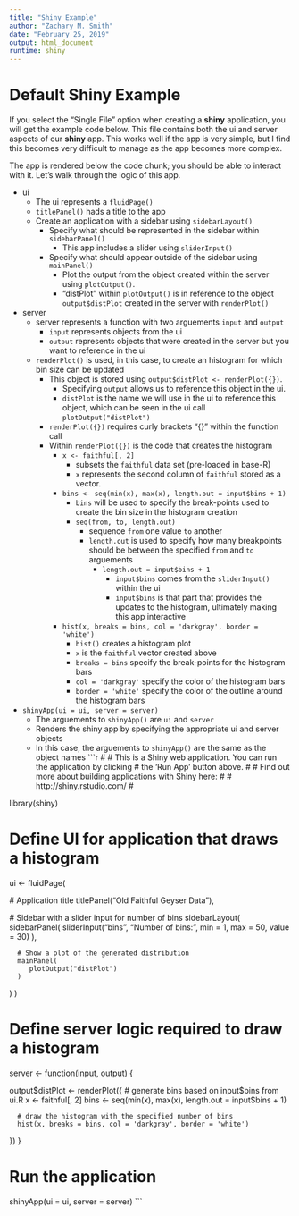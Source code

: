 ```yaml
---
title: "Shiny Example"
author: "Zachary M. Smith"
date: "February 25, 2019"
output: html_document
runtime: shiny
---
```


# Default Shiny Example

If you select the "Single File" option when creating a __shiny__ application, you will get the example code below. This file contains both the ui and server aspects of our __shiny__ app. This works well if the app is very simple, but I find this becomes very difficult to manage as the app becomes more complex.

The app is rendered below the code chunk; you should be able to interact with it. Let's walk through the logic of this app.

* ui
    + The ui represents a `fluidPage()`
    + `titlePanel()` hads a title to the app
    + Create an application with a sidebar using `sidebarLayout()`
        + Specify what should be represented in the sidebar within `sidebarPanel()`
            + This app includes a slider using `sliderInput()`
        + Specify what should appear outside of the sidebar using `mainPanel()`
            + Plot the output from the object created within the server using `plotOutput()`.
            + "distPlot" within `plotOutput()` is in reference to the object `output$distPlot` created in the server with `renderPlot()`
* server
    + server represents a function with two arguements `input` and `output`
        + `input` represents objects from the ui
        + `output` represents objects that were created in the server but you want to reference in the ui
    + `renderPlot()` is used, in this case, to create an histogram for which bin size can be updated
        + This object is stored using `output$distPlot <- renderPlot({})`. 
            + Specifying `output` allows us to reference this object in the ui. 
            + `distPlot` is the name we will use in the ui to reference this object, which can be seen in the ui call `plotOutput("distPlot")`
        + `renderPlot({})` requires curly brackets "{}" within the function call
        + Within `renderPlot({})` is the code that creates the histogram
            + `x <- faithful[, 2]` 
                + subsets the `faithful` data set (pre-loaded in base-R)
                + `x` represents the second column of `faithful` stored as a vector.
            + `bins <- seq(min(x), max(x), length.out = input$bins + 1)`
                + `bins` will be used to specify the break-points used to create the bin size in the histogram creation
                + `seq(from, to, length.out)`
                    + sequence `from` one value `to` another
                    + `length.out` is used to specify how many breakpoints should be between the specified `from` and `to` arguements
                        + `length.out = input$bins + 1`
                            + `input$bins` comes from the `sliderInput()` within the ui\
                            + `input$bins` is that part that provides the updates to the histogram, ultimately making this app interactive
            + `hist(x, breaks = bins, col = 'darkgray', border = 'white')`
                + `hist()` creates a histogram plot
                + `x` is the `faithful` vector created above
                + `breaks = bins` specify the break-points for the histogram bars
                + `col = 'darkgray'` specify the color of the histogram bars
                + `border = 'white'` specify the color of the outline around the histogram bars
* `shinyApp(ui = ui, server = server)`
    + The arguements to `shinyApp()` are `ui` and `server`
    + Renders the shiny app by specifying the appropriate ui and server objects
    + In this case, the arguements to `shinyApp()` are the same as the object names
```r
#
# This is a Shiny web application. You can run the application by clicking
# the 'Run App' button above.
#
# Find out more about building applications with Shiny here:
#
#    http://shiny.rstudio.com/
#

library(shiny)

# Define UI for application that draws a histogram
ui <- fluidPage(
   
   # Application title
   titlePanel("Old Faithful Geyser Data"),
   
   # Sidebar with a slider input for number of bins 
   sidebarLayout(
      sidebarPanel(
         sliderInput("bins",
                     "Number of bins:",
                     min = 1,
                     max = 50,
                     value = 30)
      ),
      
      # Show a plot of the generated distribution
      mainPanel(
         plotOutput("distPlot")
      )
   )
)

# Define server logic required to draw a histogram
server <- function(input, output) {
   
   output$distPlot <- renderPlot({
      # generate bins based on input$bins from ui.R
      x    <- faithful[, 2] 
      bins <- seq(min(x), max(x), length.out = input$bins + 1)
      
      # draw the histogram with the specified number of bins
      hist(x, breaks = bins, col = 'darkgray', border = 'white')
   })
}

# Run the application 
shinyApp(ui = ui, server = server)
```


